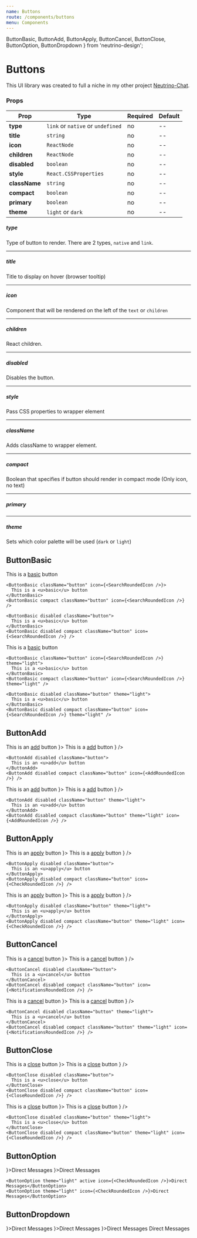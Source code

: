 ```yaml
---
name: Buttons
route: /components/buttons
menu: Components
---
```


  ButtonBasic,
  ButtonAdd,
  ButtonApply,
  ButtonCancel,
  ButtonClose,
  ButtonOption,
  ButtonDropdown
} from 'neutrino-design';

# Buttons

This UI library was created to full a niche in my other project [Neutrino-Chat](https://github.com/maeek/).

### Props

| Prop                   | Type                                | Required  | Default          |
| ---------------------- | ----------------------------------- | --------- | ---------------- |
| **type**               | `link` or `native` or `undefined`   | no        | --               |
| **title**              | `string`                            | no        | --               |
| **icon**               | `ReactNode`                         | no        | --               |
| **children**           | `ReactNode`                         | no        | --               |
| **disabled**           | `boolean`                           | no        | --               |
| **style**              | `React.CSSProperties`               | no        | --               |
| **className**          | `string`                            | no        | --               |
| **compact**            | `boolean`                           | no        | --               |
| **primary**            | `boolean`                           | no        | --               |
| **theme**              | `light` or `dark`                   | no        | --               |

##### type
Type of button to render. There are 2 types, `native` and `link`. 
***

##### title
Title to display on hover (browser tooltip)
***

##### icon
Component that will be rendered on the left of the `text` or `children`
***

##### children
React children.
***

##### disabled
Disables the button.
***

##### style
Pass CSS properties to wrapper element
***

##### className
Adds className to wrapper element.
***

##### compact
Boolean that specifies if button should render in compact mode (Only icon, no text)
***

##### primary
***

##### theme
Sets which color palette will be used (`dark` or `light`)

## ButtonBasic

<Playground>
  <div className="display-container">
    <ButtonBasic className="button">
      This is a <u>basic</u> button
    </ButtonBasic>

    <ButtonBasic className="button" icon={<SearchRoundedIcon />}>
      This is a <u>basic</u> button
    </ButtonBasic>
    <ButtonBasic compact className="button" icon={<SearchRoundedIcon />} />

    <ButtonBasic disabled className="button">
      This is a <u>basic</u> button
    </ButtonBasic>
    <ButtonBasic disabled compact className="button" icon={<SearchRoundedIcon />} />

  </div>
  <div className="display-container">
    <ButtonBasic className="button" theme="light">
      This is a <u>basic</u> button
    </ButtonBasic>

    <ButtonBasic className="button" icon={<SearchRoundedIcon />} theme="light">
      This is a <u>basic</u> button
    </ButtonBasic>
    <ButtonBasic compact className="button" icon={<SearchRoundedIcon />} theme="light" />

    <ButtonBasic disabled className="button" theme="light">
      This is a <u>basic</u> button
    </ButtonBasic>
    <ButtonBasic disabled compact className="button" icon={<SearchRoundedIcon />} theme="light" />
  </div>
</Playground>

## ButtonAdd

<Playground>
  <div className="display-container">
    <ButtonAdd className="button">
      This is an <u>add</u> button
    </ButtonAdd>
    <ButtonAdd className="button" icon={<AddRoundedIcon />}>
      This is a <u>add</u> button
    </ButtonAdd>
    <ButtonAdd compact className="button" icon={<AddRoundedIcon />} />

    <ButtonAdd disabled className="button">
      This is an <u>add</u> button
    </ButtonAdd>
    <ButtonAdd disabled compact className="button" icon={<AddRoundedIcon />} />
  </div>
  <div className="display-container">
    <ButtonAdd className="button" theme="light">
      This is an <u>add</u> button
    </ButtonAdd>
    <ButtonAdd className="button" theme="light" icon={<AddRoundedIcon />}>
      This is a <u>add</u> button
    </ButtonAdd>
    <ButtonAdd compact className="button" theme="light" icon={<AddRoundedIcon />} />

    <ButtonAdd disabled className="button" theme="light">
      This is an <u>add</u> button
    </ButtonAdd>
    <ButtonAdd disabled compact className="button" theme="light" icon={<AddRoundedIcon />} />
  </div>
</Playground>

## ButtonApply

<Playground>
  <div className="display-container">
    <ButtonApply className="button">
      This is an <u>apply</u> button
    </ButtonApply>
    <ButtonApply className="button" icon={<CheckRoundedIcon />}>
      This is a <u>apply</u> button
    </ButtonApply>
    <ButtonApply compact className="button" icon={<CheckRoundedIcon />} />

    <ButtonApply disabled className="button">
      This is an <u>apply</u> button
    </ButtonApply>
    <ButtonApply disabled compact className="button" icon={<CheckRoundedIcon />} />
  </div>
  <div className="display-container">
    <ButtonApply className="button" theme="light">
      This is an <u>apply</u> button
    </ButtonApply>
    <ButtonApply className="button" theme="light" icon={<CheckRoundedIcon />}>
      This is a <u>apply</u> button
    </ButtonApply>
    <ButtonApply compact className="button" theme="light" icon={<CheckRoundedIcon />} />

    <ButtonApply disabled className="button" theme="light">
      This is an <u>apply</u> button
    </ButtonApply>
    <ButtonApply disabled compact className="button" theme="light" icon={<CheckRoundedIcon />} />
  </div>
</Playground>

## ButtonCancel

<Playground>
  <div className="display-container">
    <ButtonCancel className="button">
      This is a <u>cancel</u> button
    </ButtonCancel>
    <ButtonCancel className="button" icon={<NotificationsRoundedIcon />}>
      This is a <u>cancel</u> button
    </ButtonCancel>
    <ButtonCancel compact className="button" icon={<NotificationsRoundedIcon />} />

    <ButtonCancel disabled className="button">
      This is a <u>cancel</u> button
    </ButtonCancel>
    <ButtonCancel disabled compact className="button" icon={<NotificationsRoundedIcon />} />
  </div>
  <div className="display-container">
    <ButtonCancel className="button" theme="light">
      This is a <u>cancel</u> button
    </ButtonCancel>
    <ButtonCancel className="button" theme="light" icon={<NotificationsRoundedIcon />}>
      This is a <u>cancel</u> button
    </ButtonCancel>
    <ButtonCancel compact className="button" theme="light" icon={<NotificationsRoundedIcon />} />

    <ButtonCancel disabled className="button" theme="light">
      This is a <u>cancel</u> button
    </ButtonCancel>
    <ButtonCancel disabled compact className="button" theme="light" icon={<NotificationsRoundedIcon />} />
  </div>
</Playground>

## ButtonClose

<Playground>
  <div className="display-container">
    <ButtonClose className="button">
      This is a <u>close</u> button
    </ButtonClose>
    <ButtonClose className="button" icon={<CloseRoundedIcon />}>
      This is a <u>close</u> button
    </ButtonClose>
    <ButtonClose compact className="button" icon={<CloseRoundedIcon />} />

    <ButtonClose disabled className="button">
      This is a <u>close</u> button
    </ButtonClose>
    <ButtonClose disabled compact className="button" icon={<CloseRoundedIcon />} />
  </div>
  <div className="display-container">
    <ButtonClose className="button" theme="light">
      This is a <u>close</u> button
    </ButtonClose>
    <ButtonClose className="button" theme="light" icon={<CloseRoundedIcon />}>
      This is a <u>close</u> button
    </ButtonClose>
    <ButtonClose compact className="button" theme="light" icon={<CloseRoundedIcon />} />

    <ButtonClose disabled className="button" theme="light">
      This is a <u>close</u> button
    </ButtonClose>
    <ButtonClose disabled compact className="button" theme="light" icon={<CloseRoundedIcon />} />
  </div>
</Playground>

## ButtonOption

<Playground>
  <div className="display-container column">
    <ButtonOption active icon={<CheckRoundedIcon />}>Direct Messages</ButtonOption>
    <ButtonOption icon={<CheckRoundedIcon />}>Direct Messages</ButtonOption>

    <ButtonOption theme="light" active icon={<CheckRoundedIcon />}>Direct Messages</ButtonOption>
    <ButtonOption theme="light" icon={<CheckRoundedIcon />}>Direct Messages</ButtonOption>
  </div>
</Playground>

## ButtonDropdown

<Playground>
  <div className="display-container column">
    <ButtonDropdown icon={<NotificationsRoundedIcon />}>Direct Messages</ButtonDropdown>
    <ButtonDropdown disabled icon={<NotificationsRoundedIcon />}>Direct Messages</ButtonDropdown>
    <ButtonDropdown theme="light" icon={<NotificationsRoundedIcon />}>Direct Messages</ButtonDropdown>
    <ButtonDropdown disabled theme="light">Direct Messages</ButtonDropdown>
  </div>
</Playground>